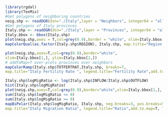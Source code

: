 

```r
library(rgdal)
library(TexMix)
#Get polygons of neighboring countries
neig.shp <- readOGR(dsn="./Italy",layer = "Neighbors", integer64 = "allow.loss")
#Get polygons of Italy provinces
Italy.shp <- readOGR(dsn="./Italy",layer = "Provinces", integer64 = "allow.loss")
Italy.bbox <- bbox(Italy.shp)
plot(neig.shp,axes = T,col=grey(0.9),border = "white", xlim=Italy.bbox[1,], ylim=Italy.bbox[2,])
mapColorQual(as.factor(Italy.shp$REGION), Italy.shp, map.title="Region Map of Italy", legend.title = "Regions",add.to.map=T)
```

```r
plot(neig.shp,axes=T,col=grey(0.9),border="white",
xlim=Italy.bbox[1,], ylim=Italy.bbox[2,])
# addToMap=T over-plots provinces over neighbors
mapColorRamp(Italy.shp$TOTFERTRAT,Italy.shp, breaks=7,
map.title="Italy Fertility Rate ", legend.title="Fertility Rate",add.to.map=T, legend.cex=0.7)
```

```r
Italy.shp$logMigRatio <- log(Italy.shp$INFLOW/Italy.shp$OUTFLOW)
hist(Italy.shp$logMigRatio)
plot(neig.shp,axes=T,col=grey(0.9),border="white",xlim=Italy.bbox[1,], ylim=Italy.bbox[2,])
sum(Italy.shp$logMigRatio <= 0)
sum(Italy.shp$logMigRatio >= 0)
mapBiPolar(Italy.shp$logMigRatio, Italy.shp, neg.breaks=3, pos.breaks=5, break.value=0,
map.title="Italy Migration Ratio", legend.title="Ratio",add.to.map=T, legend.cex=0.7)
```

